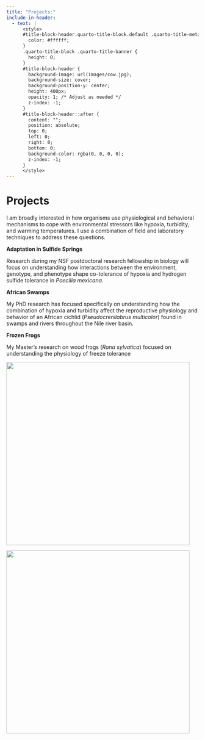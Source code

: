 ```yaml
---
title: "Projects:"
include-in-header:
  - text: |
      <style>
      #title-block-header.quarto-title-block.default .quarto-title-meta {
        color: #ffffff;
      }
      .quarto-title-block .quarto-title-banner {
        height: 0;
      }
      #title-block-header {
        background-image: url(images/cow.jpg);
        background-size: cover;
        background-position-y: center;
        height: 400px;
        opacity: 1; /* Adjust as needed */
        z-index: -1;
      }
      #title-block-header::after {
        content: "";
        position: absolute;
        top: 0;
        left: 0;
        right: 0;
        bottom: 0;
        background-color: rgba(0, 0, 0, 0); 
        z-index: -1;
      }
      </style>
---
```


# Projects

I am broadly interested in how organisms use physiological and behavioral mechanisms to cope with environmental stressors like hypoxia, turbidity, and warming temperatures. I use a combination of field and laboratory techniques to address these questions.

**Adaptation in Sulfide Springs**

Research during my NSF postdoctoral research fellowship in biology will focus on understanding how interactions between the environment, genotype, and phenotype shape co-tolerance of hypoxia and hydrogen sulfide tolerance in *Poecilia mexicana*.

**African Swamps**

My PhD research has focused specifically on understanding how the combination of hypoxia and turbidity affect the reproductive physiology and behavior of an African cichlid (*Pseudocrenilabrus multicolor*) found in swamps and rivers throughout the Nile river basin.

**Frozen Frogs**

My Master's research on wood frogs (*Rana sylvatica*) focused on understanding the physiology of freeze tolerance

::: {layout-ncol="2"}
![](images/frozen.jpg){width="5in"}

![](images/male%20territory%20pit.JPG){width="5in"}
:::
